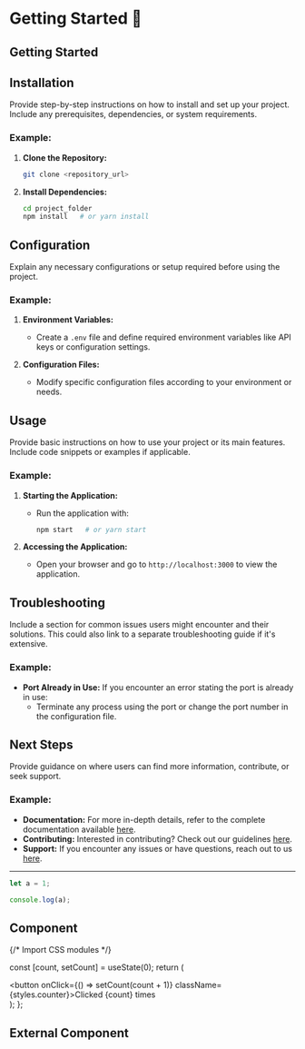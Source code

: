 # Getting Started 🎈


## Getting Started

## Installation

Provide step-by-step instructions on how to install and set up your project. Include any prerequisites, dependencies, or system requirements.

### Example:

1. **Clone the Repository:**
   ```bash
   git clone <repository_url>
   ```

2. **Install Dependencies:**
   ```bash
   cd project_folder
   npm install   # or yarn install
   ```

## Configuration

Explain any necessary configurations or setup required before using the project.

### Example:

1. **Environment Variables:**
   - Create a `.env` file and define required environment variables like API keys or configuration settings.

2. **Configuration Files:**
   - Modify specific configuration files according to your environment or needs.

## Usage

Provide basic instructions on how to use your project or its main features. Include code snippets or examples if applicable.

### Example:

1. **Starting the Application:**
   - Run the application with:
     ```bash
     npm start   # or yarn start
     ```

2. **Accessing the Application:**
   - Open your browser and go to `http://localhost:3000` to view the application.

## Troubleshooting

Include a section for common issues users might encounter and their solutions. This could also link to a separate troubleshooting guide if it's extensive.

### Example:

- **Port Already in Use:**
  If you encounter an error stating the port is already in use:
  - Terminate any process using the port or change the port number in the configuration file.

## Next Steps

Provide guidance on where users can find more information, contribute, or seek support.

### Example:

- **Documentation:** For more in-depth details, refer to the complete documentation available [here](link_to_full_documentation).
- **Contributing:** Interested in contributing? Check out our guidelines [here](link_to_contributing_guidelines).
- **Support:** If you encounter any issues or have questions, reach out to us [here](link_to_support_channel).

---


```js filename="demo.js" {3} copy
let a = 1;

console.log(a);
```

## Component


{/* Import CSS modules */}

  const [count, setCount] = useState(0);
  return (
    <div>
      <button onClick={() => setCount(count + 1)} className={styles.counter}>Clicked {count} times</button>
    </div>
  );
};

<Counter/>

## External Component


<Counters />
